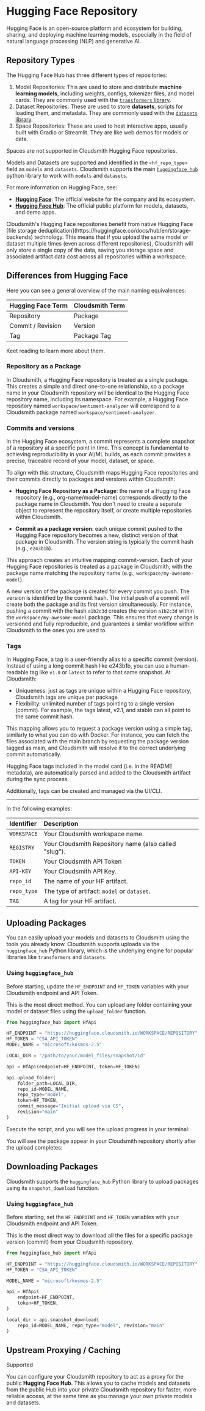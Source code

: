 

# Hugging Face Repository

Hugging Face is an open-source platform and ecosystem for building, sharing, and deploying machine learning models, especially in the field of natural language processing (NLP) and generative AI.

## Repository Types

The Hugging Face Hub has three different types of repositories:

1. Model Repositories: This are used to store and distribute **machine learning models**, including weights, configs, tokenizer files, and model cards. They are commonly used with the [`transformers` library](https://huggingface.co/docs/transformers/models).
2. Dataset Repositories: These are used to store **datasets**, scripts for loading them, and metadata. They are commonly used with the [`datasets` library](https://huggingface.co/docs/datasets/en/stream).
3. Space Repositories: These are used to host interactive apps, usually built with Gradio or Streamlit. They are like web demos for models or data.

<Note variant="note" headline="Note">
Spaces are not supported in Cloudsmith Hugging Face repositories.
</Note>

Models and Datasets are supported and identified in the `<hf_repo_type>` field as `models` and `datasets`. Cloudsmith supports the main [`huggingface_hub`](https://huggingface.co/docs/huggingface_hub/index) python library to work with `models` and `datasets`.

For more information on Hugging Face, see:

- **[Hugging Face](https://huggingface.co/)**: The official website for the company and its ecosystem.
- **[Hugging Face Hub](https://huggingface.co/)**: The official public platform for models, datasets, and demo apps.

<Note variant="note" headline="Storage Deduplication">
Cloudsmith's Hugging Face repositories benefit from native Hugging Face [file storage deduplication](https://huggingface.co/docs/hub/en/storage-backends) technology. This means that if you upload the same model or dataset multiple times (even across different repositories), Cloudsmith will only store a single copy of the data, saving you storage space and associated artifact data cost across all repositories within a workspace.
</Note>

## Differences from Hugging Face

Here you can see a general overview of the main naming equivalences:

| Hugging Face Term | Cloudsmith Term |
| :---------------- | :-------------- |
| Repository        | Package         |
| Commit / Revision | Version         |
| Tag               | Package Tag     |

Keet reading to learn more about them.

### Repository as a Package

In Cloudsmith, a Hugging Face repository is treated as a single package. This creates a simple and direct one-to-one relationship, so a package name in your Cloudsmith repository will be identical to the Hugging Face repository name, including its namespace. For example, a Hugging Face repository named `workspace/sentiment-analyzer` will correspond to a Cloudsmith package named `workspace/sentiment-analyzer`.

### Commits and versions

In the Hugging Face ecosystem, a commit represents a complete snapshot of a repository at a specific point in time. This concept is fundamental to achieving reproducibility in your AI/ML builds, as each commit provides a precise, traceable record of your model, dataset, or space.

To align with this structure, Cloudsmith maps Hugging Face repositories and their commits directly to packages and versions within Cloudsmith:

- **Hugging Face Repository as a Package**: the name of a Hugging Face repository (e.g., org-name/model-name) corresponds directly to the package name in Cloudsmith. You don't need to create a separate object to represent the repository itself, or create multiple repositories within Cloudsmith.

- **Commit as a package version**: each unique commit pushed to the Hugging Face repository becomes a new, distinct version of that package in Cloudsmith. The version string is typically the commit hash (e.g., `e243b1b`).

This approach creates an intuitive mapping: commit-version. Each of your Hugging Face repositories is treated as a package in Cloudsmith, with the package name matching the repository name (e.g., `workspace/my-awesome-model`).

A new version of the package is created for every commit you push. The version is identified by the commit hash. The initial push of a commit will create both the package and its first version simultaneously. For instance, pushing a commit with the hash `a1b2c3d` creates the version `a1b2c3d` within the `workspace/my-awesome-model` package. This ensures that every change is versioned and fully reproducible, and guarantees a similar workflow within Cloudsmith to the ones you are used to.

### Tags

In Hugging Face, a tag is a user-friendly alias to a specific commit (version). Instead of using a long commit hash like e243b1b, you can use a human-readable tag like `v1.0` or `latest` to refer to that same snapshot. At Cloudsmith:

- Uniqueness: just as tags are unique within a Hugging Face repository, Cloudsmith tags are unique per package
- Flexibility: unlimited number of tags pointing to a single version (commit). For example, the tags latest, v2.1, and stable can all point to the same commit hash.

This mapping allows you to request a package version using a simple tag, similarly to what you can do with Docker. For instance, you can fetch the files associated with the main branch by requesting the package version tagged as main, and Cloudsmith will resolve it to the correct underlying commit automatically.

<Note variant="note" headline="Note">
Hugging Face tags included in the model card (i.e. in the README metadata), are automatically parsed and added to the Cloudsmith artifact during the sync process.

Additionally, tags can be created and managed via the UI/CLI.
</Note>

---

In the following examples:

| Identifier | Description                                                        |
| :--------- | :---------------------------------------------------------------   |
| `WORKSPACE`  | Your Cloudsmith workspace name.                                  |
| `REGISTRY`   | Your Cloudsmith Repository name (also called "slug").            |
| `TOKEN`      | Your Cloudsmith API Token                                        |
| `API-KEY`    | Your Cloudsmith API Key.                                         |
| `repo_id` | The name of your HF artifact.                                       |
| `repo_type` | The type of artifact: `model` or `dataset`.                       |
| `TAG`        | A tag for your HF artifact.                                      |

## Uploading Packages

You can easily upload your models and datasets to Cloudsmith using the tools you already know. Cloudsmith supports uploads via the `huggingface_hub` Python library, which is the underlying engine for popular libraries like `transformers` and `datasets`.

### Using `huggingface_hub`

Before starting, update the `HF_ENDPOINT` and `HF_TOKEN` variables with your Cloudsmith endpoint and API Token.

This is the most direct method. You can upload any folder containing your model or dataset files using the `upload_folder` function.

```python
from huggingface_hub import HfApi

HF_ENDPOINT = "https://huggingface.cloudsmith.io/WORKSPACE/REPOSITORY"
HF_TOKEN = "CSA_API_TOKEN"
MODEL_NAME = "microsoft/kosmos-2.5" 

LOCAL_DIR = "/path/to/your/model_files/snapshot/id"

api = HfApi(endpoint=HF_ENDPOINT, token=HF_TOKEN)

api.upload_folder(
    folder_path=LOCAL_DIR,
    repo_id=MODEL_NAME,
    repo_type="model",
    token=HF_TOKEN,
    commit_message="Initial upload via CS",
    revision="main"
)
```

Execute the script, and you will see the upload progress in your terminal:

<BlockImage src={upload} alt=""></BlockImage>

You will see the package appear in your Cloudsmith repository shortly after the upload completes:

<BlockImage src={HFpackage} alt=""></BlockImage>

## Downloading Packages

Cloudsmith supports the `huggingface_hub` Python library to upload packages using its `snapshot_download` function. 

### Using `huggingface_hub`

Before starting, set the `HF_ENDPOINT` and `HF_TOKEN` variables with your Cloudsmith endpoint and API Token.

This is the most direct way to download all the files for a specific package version (commit) from your Cloudsmith repository.

```python
from huggingface_hub import HfApi

HF_ENDPOINT = "https://huggingface.cloudsmith.io/WORKSPACE/REPOSITORY"
HF_TOKEN = "CSA_API_TOKEN"

MODEL_NAME = "microsoft/kosmos-2.5"

api = HfApi(
    endpoint=HF_ENDPOINT,
    token=HF_TOKEN,
)

local_dir = api.snapshot_download(
    repo_id=MODEL_NAME, repo_type="model", revision="main"
)
```

## Upstream Proxying / Caching

<Tag variant="dark-green" theme="legacy">Supported</Tag>

You can configure your Cloudsmith repository to act as a proxy for the public **Hugging Face Hub**. This allows you to cache models and datasets from the public Hub into your private Cloudsmith repository for faster, more reliable access, at the same time as you manage your own private models and datasets.
